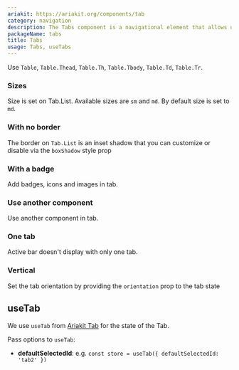 ```yaml
---
ariakit: https://ariakit.org/components/tab
category: navigation
description: The Tabs component is a navigational element that allows users to switch between different views or sections of content within the same page. Each tab is associated with a content panel, and clicking a tab displays the corresponding panel while hiding others. This component helps organize content efficiently and improves user experience by providing easy access to different sections without leaving the current page.
packageName: tabs
title: Tabs
usage: Tabs, useTabs
---
```


Use `Table`, `Table.Thead`, `Table.Th`, `Table.Tbody`, `Table.Td`, `Table.Tr`.

### Sizes

Size is set on Tab.List. Available sizes are `sm` and `md`. By default size is set to `md`.

<div data-playground="sizes.tsx" data-component="Tabs"></div>

### With no border

The border on `Tab.List` is an inset shadow that you can customize or disable via the `boxShadow` style prop

<div data-playground="no-border.tsx" data-component="Tabs"></div>

### With a badge

Add badges, icons and images in tab.

<div data-playground="badge.tsx" data-component="Tabs"></div>

### Use another component

Use another component in tab.

<div data-playground="component.tsx" data-component="Tabs"></div>

### One tab

Active bar doesn't display with only one tab.

<div data-playground="one.tsx" data-component="Tabs"></div>

### Vertical

Set the tab orientation by providing the `orientation` prop to the tab state

<div data-playground="vertical.tsx" data-component="Tabs"></div>

## useTab

We use `useTab` from [Ariakit Tab](https://ariakit.org/reference/use-tab-store) for the state of the Tab.

Pass options to `useTab`:

- **defaultSelectedId**: e.g. `const store = useTab({ defaultSelectedId: 'tab2' })`
